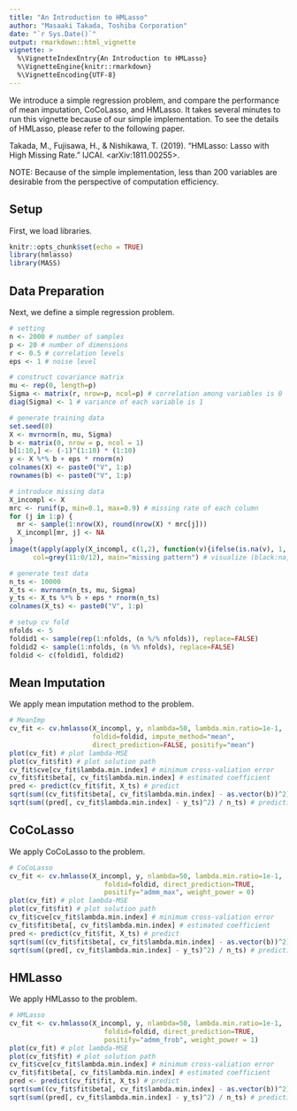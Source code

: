 ```yaml
---
title: "An Introduction to HMLasso"
author: "Masaaki Takada, Toshiba Corporation"
date: "`r Sys.Date()`"
output: rmarkdown::html_vignette
vignette: >
  %\VignetteIndexEntry{An Introduction to HMLasso}
  %\VignetteEngine{knitr::rmarkdown}
  %\VignetteEncoding{UTF-8}
---
```


We introduce a simple regression problem, and compare the performance of mean imputation, CoCoLasso, and HMLasso.
It takes several minutes to run this vignette because of our simple implementation.
To see the details of HMLasso, please refer to the following paper.

Takada, M., Fujisawa, H., & Nishikawa, T. (2019). "HMLasso: Lasso with High Missing Rate." IJCAI. <arXiv:1811.00255>.

NOTE: Because of the simple implementation, less than 200 variables are desirable from the perspective of computation efficiency.

## Setup

First, we load libraries.

```r
knitr::opts_chunk$set(echo = TRUE)
library(hmlasso)
library(MASS)
```

## Data Preparation

Next, we define a simple regression problem.

```r
# setting
n <- 2000 # number of samples
p <- 20 # number of dimensions
r <- 0.5 # correlation levels
eps <- 1 # noise level

# construct covariance matrix
mu <- rep(0, length=p)
Sigma <- matrix(r, nrow=p, ncol=p) # correlation among variables is 0
diag(Sigma) <- 1 # variance of each variable is 1

# generate training data
set.seed(0)
X <- mvrnorm(n, mu, Sigma)
b <- matrix(0, nrow = p, ncol = 1)
b[1:10,] <- (-1)^(1:10) * (1:10)
y <- X %*% b + eps * rnorm(n)
colnames(X) <- paste0("V", 1:p)
rownames(b) <- paste0("V", 1:p)

# introduce missing data
X_incompl <- X
mrc <- runif(p, min=0.1, max=0.9) # missing rate of each column
for (j in 1:p) {
  mr <- sample(1:nrow(X), round(nrow(X) * mrc[j]))
  X_incompl[mr, j] <- NA
}
image(t(apply(apply(X_incompl, c(1,2), function(v){ifelse(is.na(v), 1, 0)}), 2, rev)),
      col=grey(11:0/12), main="missing pattern") # visualize (black:na, white:fill)

# generate test data
n_ts <- 10000
X_ts <- mvrnorm(n_ts, mu, Sigma)
y_ts <- X_ts %*% b + eps * rnorm(n_ts)
colnames(X_ts) <- paste0("V", 1:p)

# setup cv fold
nfolds <- 5
foldid1 <- sample(rep(1:nfolds, (n %/% nfolds)), replace=FALSE)
foldid2 <- sample(1:nfolds, (n %% nfolds), replace=FALSE)
foldid <- c(foldid1, foldid2)
```

## Mean Imputation

We apply mean imputation method to the problem.

```r
# MeanImp
cv_fit <- cv.hmlasso(X_incompl, y, nlambda=50, lambda.min.ratio=1e-1,
                     foldid=foldid, impute_method="mean",
                     direct_prediction=FALSE, positify="mean")
plot(cv_fit) # plot lambda-MSE
plot(cv_fit$fit) # plot solution path
cv_fit$cve[cv_fit$lambda.min.index] # minimum cross-valiation error
cv_fit$fit$beta[, cv_fit$lambda.min.index] # estimated coefficient
pred <- predict(cv_fit$fit, X_ts) # predict
sqrt(sum((cv_fit$fit$beta[, cv_fit$lambda.min.index] - as.vector(b))^2)) # estimation error
sqrt(sum((pred[, cv_fit$lambda.min.index] - y_ts)^2) / n_ts) # prediction error
```

## CoCoLasso

We apply CoCoLasso to the problem.

```r
# CoCoLasso
cv_fit <- cv.hmlasso(X_incompl, y, nlambda=50, lambda.min.ratio=1e-1, 
                        foldid=foldid, direct_prediction=TRUE, 
                        positify="admm_max", weight_power = 0)
plot(cv_fit) # plot lambda-MSE
plot(cv_fit$fit) # plot solution path
cv_fit$cve[cv_fit$lambda.min.index] # minimum cross-valiation error
cv_fit$fit$beta[, cv_fit$lambda.min.index] # estimated coefficient
pred <- predict(cv_fit$fit, X_ts) # predict
sqrt(sum((cv_fit$fit$beta[, cv_fit$lambda.min.index] - as.vector(b))^2)) # estimation error
sqrt(sum((pred[, cv_fit$lambda.min.index] - y_ts)^2) / n_ts) # prediction error
```

## HMLasso

We apply HMLasso to the problem.

```r
# HMLasso
cv_fit <- cv.hmlasso(X_incompl, y, nlambda=50, lambda.min.ratio=1e-1, 
                        foldid=foldid, direct_prediction=TRUE, 
                        positify="admm_frob", weight_power = 1)
plot(cv_fit) # plot lambda-MSE
plot(cv_fit$fit) # plot solution path
cv_fit$cve[cv_fit$lambda.min.index] # minimum cross-valiation error
cv_fit$fit$beta[, cv_fit$lambda.min.index] # estimated coefficient
pred <- predict(cv_fit$fit, X_ts) # predict
sqrt(sum((cv_fit$fit$beta[, cv_fit$lambda.min.index] - as.vector(b))^2)) # estimation error
sqrt(sum((pred[, cv_fit$lambda.min.index] - y_ts)^2) / n_ts) # prediction error
```
